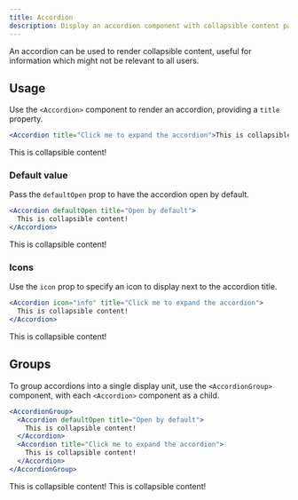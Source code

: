 ```yaml
---
title: Accordion
description: Display an accordion component with collapsible content panels.
---
```


An accordion can be used to render collapsible content, useful for information which might not
be relevant to all users.

## Usage

Use the `<Accordion>` component to render an accordion, providing a `title` property.

```jsx
<Accordion title="Click me to expand the accordion">This is collapsible content!</Accordion>
```

<Accordion title="Click me to expand the accordion">This is collapsible content!</Accordion>

### Default value

Pass the `defaultOpen` prop to have the accordion open by default.

```jsx
<Accordion defaultOpen title="Open by default">
  This is collapsible content!
</Accordion>
```

<Accordion defaultOpen title="Open by default">
  This is collapsible content!
</Accordion>

### Icons

Use the `icon` prop to specify an icon to display next to the accordion title.

```jsx
<Accordion icon="info" title="Click me to expand the accordion">
  This is collapsible content!
</Accordion>
```

<Accordion icon="circle-info" title="Click me to expand the accordion">
  This is collapsible content!
</Accordion>

## Groups

To group accordions into a single display unit, use the `<AccordionGroup>` component, with each
`<Accordion>` component as a child.

```jsx
<AccordionGroup>
  <Accordion defaultOpen title="Open by default">
    This is collapsible content!
  </Accordion>
  <Accordion title="Click me to expand the accordion">
    This is collapsible content!
  </Accordion>
</AccordionGroup>
```

<AccordionGroup>
  <Accordion defaultOpen title="Open by default">
    This is collapsible content!
  </Accordion>
  <Accordion title="Click me to expand the accordion">
    This is collapsible content!
  </Accordion>
</AccordionGroup>